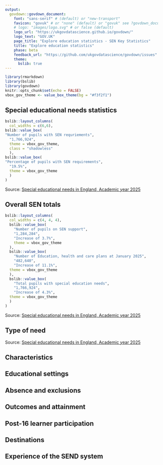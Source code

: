 ```yaml
---
output:
  govdown::govdown_document:
    font: "sans-serif" # (default) or "new-transport"
    favicon: "govuk" # or "none" (default) or "govuk" see ?govdown_document
    # logo: "images/logo.svg" # or false (default)
    logo_url: "https://ukgovdatascience.github.io/govdown/"
    logo_text: "GOV.UK"
    page_title: "Explore education statistics - SEN Key Statistics"
    title: "Explore education statistics"
    phase: beta
    feedback_url: "https://github.com/ukgovdatascience/govdown/issues"
    theme:
      bslib: true
---
```


<style>
shadowless{
    box-shadow:0px;
}
</style>


``` r
library(rmarkdown)
library(bslib)
library(govdown)
knitr::opts_chunk$set(echo = FALSE)
vbox_gov_theme <- value_box_theme(bg = "#f3f2f1")
```


## Special educational needs statistics

``` r
bslib::layout_columns(
  col_widths = c(6,6),
bslib::value_box(
"Number of pupils with SEN requriements", 
  "1,766,924", 
  theme = vbox_gov_theme,
  class = "shadowless"
  ),
bslib::value_box(
"Percentage of pupils with SEN requirements", 
  "19.5%", 
  theme = vbox_gov_theme
  )
)
```

Source: [Special educational needs in England, Academic year 2025](https://explore-education-statistics.service.gov.uk/find-statistics/special-educational-needs-in-england/2024-25)

## Overall SEN totals

``` r
bslib::layout_columns(
  col_widths = c(4, 4, 4),
  bslib::value_box(
    "Number of pupils on SEN support",
    "1,284,284",
    "Increase of 3.7%",
    theme = vbox_gov_theme
  ),
  bslib::value_box(
    "Number of Education, health and care plans at January 2025",
    "482,640",
    "Increase of 11.1%",
  theme = vbox_gov_theme
  ),
  bslib::value_box(
    "Total pupils with special education needs",
    "1,766,924",
    "Increase of 4.3%",
  theme = vbox_gov_theme
  )
)
```

Source: [Special educational needs in England, Academic year 2025](https://explore-education-statistics.service.gov.uk/find-statistics/special-educational-needs-in-england/2024-25)

## Type of need

Source: [Special educational needs in England, Academic year 2025](https://explore-education-statistics.service.gov.uk/find-statistics/special-educational-needs-in-england/2024-25)

## Characteristics

## Educational settings

## Absence and exclusions

## Outcomes and attainment

## Post-16 learner participation

## Destinations

## Experience of the SEND system
